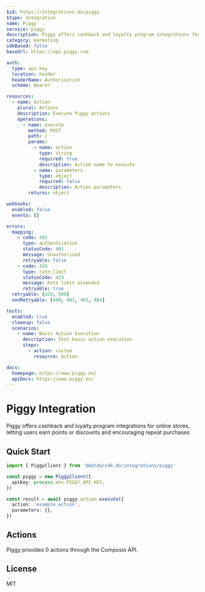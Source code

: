 ```yaml
---
$id: https://integrations.do/piggy
$type: Integration
name: Piggy
service: piggy
description: Piggy offers cashback and loyalty program integrations for online stores, letting users earn points or discounts and encouraging repeat purchases
category: marketing
sdkBased: false
baseUrl: https://api.piggy.com

auth:
  type: api-key
  location: header
  headerName: Authorization
  scheme: Bearer

resources:
  - name: Action
    plural: Actions
    description: Execute Piggy actions
    operations:
      - name: execute
        method: POST
        path: /
        params:
          - name: action
            type: string
            required: true
            description: Action name to execute
          - name: parameters
            type: object
            required: false
            description: Action parameters
        returns: object

webhooks:
  enabled: false
  events: []

errors:
  mapping:
    - code: 401
      type: authentication
      statusCode: 401
      message: Unauthorized
      retryable: false
    - code: 429
      type: rate_limit
      statusCode: 429
      message: Rate limit exceeded
      retryable: true
  retryable: [429, 500]
  nonRetryable: [400, 401, 403, 404]

tests:
  enabled: true
  cleanup: false
  scenarios:
    - name: Basic Action Execution
      description: Test basic action execution
      steps:
        - action: custom
          resource: Action

docs:
  homepage: https://www.piggy.eu/
  apiDocs: https://www.piggy.eu/
---
```


# Piggy Integration

Piggy offers cashback and loyalty program integrations for online stores, letting users earn points or discounts and encouraging repeat purchases

## Quick Start

```typescript
import { PiggyClient } from '@dotdo/sdk.do/integrations/piggy'

const piggy = new PiggyClient({
  apiKey: process.env.PIGGY_API_KEY,
})

const result = await piggy.action.execute({
  action: 'example_action',
  parameters: {},
})
```

## Actions

Piggy provides 0 actions through the Composio API.

## License

MIT
